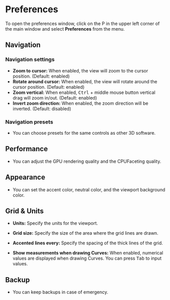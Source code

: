 # Preferences

To open the preferences window, click on the P in the upper left corner of the main window and select **Preferences** from the menu.

## Navigation

### Navigation settings

- **Zoom to cursor:** When enabled, the view will zoom to the cursor position. (Default: enabled)
- **Rotate around cursor:** When enabled, the view will rotate around the cursor position. (Default: enabled)
- **Zoom vertical:** When enabled, <kbd>Ctrl</kbd> + middle mouse button vertical drag will zoom in/out. (Default: enabled)
- **Invert zoom direction:** When enabled, the zoom direction will be inverted. (Default: disabled)

### Navigation presets

- You can choose presets for the same controls as other 3D software.

## Performance

- You can adjust the GPU rendering quality and the CPUFaceting quality.

## Appearance

- You can set the accent color, neutral color, and the viewport background color. 

## Grid & Units

- **Units:** Specify the units for the viewport.
- **Grid size:** Specify the size of the area where the grid lines are drawn.
- **Accented lines every:** Specify the spacing of the thick lines of the grid.

- **Show measurements when drawing Curves:** When enabled, numerical values are displayed when drawing Curves. You can press <kbd>Tab</kbd> to input values.

## Backup

- You can keep backups in case of emergency. 










